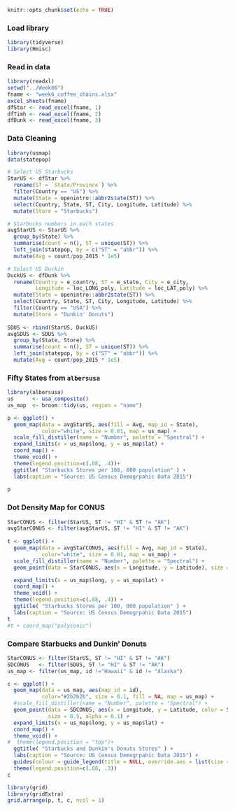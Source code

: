 
```r
knitr::opts_chunk$set(echo = TRUE)
```

### Load library  
```r
library(tidyverse)
library(Hmisc)
```

### Read in data  
```r
library(readxl)
setwd("../Week06")
fname <- "week6_coffee_chains.xlsx"
excel_sheets(fname)
dfStar <- read_excel(fname, 1)
dfTimh <- read_excel(fname, 2)
dfDunk <- read_excel(fname, 3)
```

### Data Cleaning
```r
library(usmap)
data(statepop)

# Select US Starbucks  
StarUS <- dfStar %>% 
  rename(ST = `State/Province`) %>%
  filter(Country == "US") %>% 
  mutate(State = openintro::abbr2state(ST)) %>% 
  select(Country, State, ST, City, Longitude, Latitude) %>% 
  mutate(Store = "Starbucks")

# Starbucks numbers in each states  
avgStarUS <- StarUS %>% 
  group_by(State) %>% 
  summarise(count = n(), ST = unique(ST)) %>% 
  left_join(statepop, by = c("ST" = "abbr")) %>% 
  mutate(Avg = count/pop_2015 * 1e5) 

# Select US Duckin  
DuckUS <- dfDunk %>% 
  rename(Country = e_country, ST = e_state, City = e_city,
         Longitude = loc_LONG_poly, Latitude = loc_LAT_poly) %>% 
  mutate(State = openintro::abbr2state(ST)) %>% 
  select(Country, State, ST, City, Longitude, Latitude) %>% 
  filter(Country == "USA") %>% 
  mutate(Store = "Dunkin' Donuts")
  
SDUS <- rbind(StarUS, DuckUS)
avgSDUS <- SDUS %>% 
  group_by(State, Store) %>% 
  summarise(count = n(), ST = unique(ST)) %>% 
  left_join(statepop, by = c("ST" = "abbr")) %>% 
  mutate(Avg = count/pop_2015 * 1e5)
```

### Fifty States from `albersusa`
```r
library(albersusa)
us      <- usa_composite()
us_map  <- broom::tidy(us, region = "name")

p <- ggplot() +
  geom_map(data = avgStarUS, aes(fill = Avg, map_id = State),
           color="white", size = 0.01, map = us_map) + 
  scale_fill_distiller(name = "Number", palette = "Spectral") +
  expand_limits(x = us_map$long, y = us_map$lat) +
  coord_map() +
  theme_void() +
  theme(legend.position=c(.88, .4))+
  ggtitle( "Starbucks Stores per 100, 000 population" ) +
  labs(caption = "Source: US Census Demogrpahic Data 2015")
  
p
```

### Dot Density Map for CONUS
```r
StarCONUS <- filter(StarUS, ST != "HI" & ST != "AK")
avgStarCONUS <- filter(avgStarUS, ST != "HI" & ST != "AK")
 
t <- ggplot() +
  geom_map(data = avgStarCONUS, aes(fill = Avg, map_id = State),
           color="white", size = 0.01, map = us_map) + 
  scale_fill_distiller(name = "Number", palette = "Spectral") +
  geom_point(data = StarCONUS, aes(x = Longitude, y = Latitude), size = 0.04, alpha = 0.1) +

  expand_limits(x = us_map$long, y = us_map$lat) +
  coord_map() +
  theme_void() +
  theme(legend.position=c(.88, .4)) +
  ggtitle( "Starbucks Stores per 100, 000 population" ) +
  labs(caption = "Source: US Census Demogrpahic Data 2015")
t
#t + coord_map("polyconic")
```

### Compare Starbucks and Dunkin' Donuts
```r
StarCONUS <- filter(StarUS, ST != "HI" & ST != "AK")
SDCONUS   <- filter(SDUS, ST != "HI" & ST != "AK")
us_map <- filter(us_map, id !="Hawaii" & id != "Alaska") 

c <- ggplot() +
  geom_map(data = us_map, aes(map_id = id),
           color="#2b2b2b", size = 0.1, fill = NA, map = us_map) + 
  #scale_fill_distiller(name = "Number", palette = "Spectral") +
  geom_point(data = SDCONUS, aes(x = Longitude, y = Latitude, color = Store), 
             size = 0.5, alpha = 0.1) +
  expand_limits(x = us_map$long, y = us_map$lat) +
  coord_map() +
  theme_void() +
#  theme(legend.position = "top")+
  ggtitle( "Starbucks and Dunkin's Donuts Stores" ) +
  labs(caption = "Source: US Census Demogrpahic Data 2015") +
  guides(colour = guide_legend(title = NULL, override.aes = list(size = 3 ))) +
  theme(legend.position=c(.88, .3)) 
c
```

```r
library(grid)
library(gridExtra)
grid.arrange(p, t, c, ncol = 1)
```


